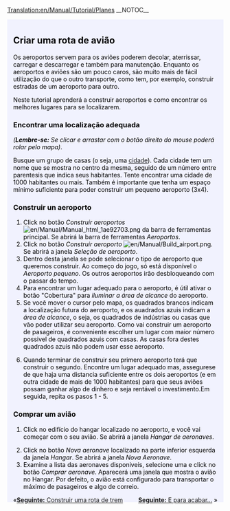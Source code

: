 [[Translation:en/Manual/Tutorial/Planes]]
__NOTOC__
{{en/Tabs|5|4
|pt/Manual/Tutorial/Tutorial|1. Inicio<!--
-->|pt/Manual/Tutorial/Autocarros (Ônibus)|2. Ônibus<!--
-->|pt/Manual/Tutorial/Comboios (Trens)|3. Trens<!--
-->|pt/Manual/Tutorial/Aviões|4. Aviões<!--
-->|pt/Manual/Tutorial/Fim|5. Final}}
<div style="padding:.5em 1em 1em 1em; border-top:none; background-color:#f1f2fe; color:#000;">
{{pt/Manual/Tutorial/Tutorial}}
==Criar uma rota de avião==
Os aeroportos servem para os aviões poderem decolar, aterrissar, carregar e descarregar e também para manutenção. Enquanto os aeroportos e aviões são um pouco caros, são muito mais de fácil utilização do que o outro transporte, como tem, por exemplo, construir estradas de um aeroporto para outro.

Neste tutorial aprenderá a construir aeroportos e como encontrar os melhores lugares para se localizarem.
{{en/Phototable|[[File:en/Manual/Airport s.png]]|Aeroporto pequeno (3x4).|none}}

===Encontrar uma localização adequada===
''('''Lembre-se:''' Se clicar e arrastar com o botão direito do mouse poderá rolar pelo mapa)''.

Busque um grupo de casas (o seja, uma [[pt/Cidade|cidade]]). Cada cidade tem um nome que se mostra no centro da mesma, seguido de um número entre parentesis que indica seus habitantes. Tente encontrar uma cidade de 1000 habitantes ou mais. Também é importante que tenha um espaço mínimo suficiente para poder construir um pequeno aeroporto (3x4).

===Construir un aeroporto===
#Click no botão ''Construir aeroportos'' [[File:en/Manual/Manual html 1ae92703.png]] da barra de ferramentas principal. Se abrirá la barra de ferramentas ''Aeroportos''.
#Click no botão ''Construir aeroporto'' [[File:en/Manual/Build airport.png]]. Se abrirá a janela ''Seleção de aeroporto''.
#Dentro desta janela se pode selecionar o tipo de aeroporto que queremos construir. Ao começo do jogo, só está disponível o ''Aeroporto pequeno''. Os outros aeroportos irão desbloqueando com o passar do tempo.
#Para encontrar um lugar adequado para o aeroporto, é útil ativar o botão "Cobertura" para ''iluminar a área de alcance'' do aeroporto.
#Se você mover o cursor pelo mapa, os quadrados brancos indicam a localização futura do aeroporto, e os auadrados azuis indicam a ''área de alcance'', o seja, os quadrados de indústrias ou casas que vão poder utilizar seu aeroporto. Como vai construir um aeroporto de pasageiros, é conveniente escolher um lugar com maior número possivel de quadrados azuis com casas. As casas fora destes quadrados azuis não podem usar esse aeroporto.
{{en/Phototable|[[File:es/Manual/Build-airport-3.png|400px]]|Um lugar adequado para construir um aeroporto.|none|6=:}}
<ol start="6">
<li>Quando terminar de construir seu primero aeroporto terá que construir o segundo. Encontre um lugar adequado mas, assegurese de que haja uma distancia suficiente entre os dois aeroportos (e em outra cidade de mais de 1000 habitantes) para que seus aviões possam ganhar algo de dinhero e seja rentável o investimento.Em seguida, repita os pasos 1 - 5.
</ol>
===Comprar um avião===
#Click no edifício do hangar localizado no aeroporto, e você vai começar com o seu avião. Se abrirá a janela ''Hangar de aeronaves''.
{{en/Phototable|[[File:es/Manual/Step1aircraft.png|550px]]|Janela Hangar de aeronaves.|none|6=:}}
<ol start="2">
<li>Click no botão ''Nova aeronave'' localizado na parte inferior esquerda da janela ''Hangar''. Se abrirá a janela ''Nova Aeronave''.
<li>Examine a lista das aeronaves disponiveis, selecione uma e click no botão ''Comprar aeronave''. Aparecerá uma janela que mostra o avião no Hangar. Por defeito, o avião está configurado para transportar o máximo de pasageiros e algo de correio.
</ol>
<span style="float: left">&laquo;[[pt/Manual/Tutorial/Comboios (Trens)|'''Seguinte:''' Construir uma rota de trem]] </span>
<span style="float: right">[[pt/Manual/Tutorial/Fim|'''Seguinte:''' E para acabar...]] &raquo;</span>
</div>
